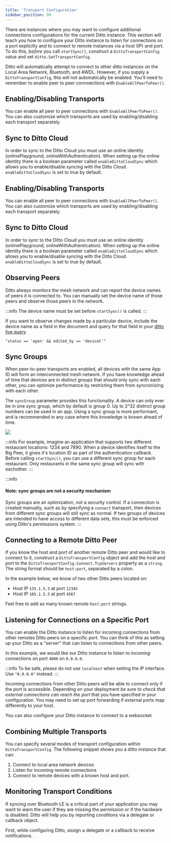 ```yaml
---
title: 'Transport Configuration'
sidebar_position: 99
---
```



There are instances where you may want to configure additional connections configurations for the current Ditto instance. This section will teach you how to configure your Ditto instance to listen for connections on a port explicitly and to connect to remote instances via a host (IP) and port. To do this, _before_ you call `startSync()`, construct a `DittoTransportConfig` value and set `ditto.SetTransportConfig`.

Ditto will automatically attempt to connect to other ditto instances on
the Local Area Network, Bluetooth, and AWDL. However, if you supply a
`DittoTransportConfig`, this will not automatically be enabled. You'll need to
remember to enable peer to peer connnections with `EnableAllPeerToPeer()`.  

## Enabling/Disabling Transports

You can enable all peer to peer connections with `EnableAllPeerToPeer()`. You can also customize which transports are used by enabling/disabling each transport separately.

<SnippetGroup name="transport-configurations" />

## Sync to Ditto Cloud

In order to sync to the Ditto Cloud you must use an online identity (onlinePlayground, onlineWithAuthentication). When setting up the online identity there is a boolean parameter called `enableDittoCloudSync` which allows you to enable/disable syncing with the Ditto Cloud. `enableDittoCloudSync` is set to true by default.

<SnippetGroup name="online-playground-cloudSync" />


## Enabling/Disabling Transports

You can enable all peer to peer connections with `EnableAllPeerToPeer()`. You can also customize which transports are used by enabling/disabling each transport separately.

<SnippetGroup name="transport-configurations" />

## Sync to Ditto Cloud

In order to sync to the Ditto Cloud you must use an online identity (onlinePlayground, onlineWithAuthentication). When setting up the online identity there is a boolean parameter called `enableDittoCloudSync` which allows you to enable/disable syncing with the Ditto Cloud. `enableDittoCloudSync` is set to true by default.

<SnippetGroup name="online-playground-cloudSync" />


## Observing Peers 

Ditto always monitors the mesh network and can report the device names of peers
it is connected to. You can manually set the device name of those peers and
observe those peers in the network.

:::info
The device name must be set before `startSync()` is called.
:::

<SnippetGroup name="device-name" />

If you want to observe changes made by a particular
device, include the device name as a field in the document and query for that field in
your [ditto live query](../concepts/querying)

```
"status == 'open' && edited_by == 'deviceC'"
```


## Sync Groups

When peer-to-peer transports are enabled, all devices with the same App ID will
form an interconnected mesh network. If you have knowledge ahead of time that
devices are in distinct groups that should only sync with each other, you can
optimize performance by restricting them from syncronizing with each other. 

The `syncGroup` parameter provides this functionality. A device can only ever be
in one sync group, which by default is group 0. Up to 2^32 distinct group
numbers can be used in an app. Using a sync group is more performant, and is
recommended in any case where this knowledge is known ahead of time.

<div style={{display: 'flex', "justify-content": "center"}}>
  <img style={{"width": '300px'}} src="/img/sync-group.png" />
<p style={{"width": '500px'}}>

:::info
For example, imagine an application that supports two different restaurant
locations: 1234 and 7890. When a device identifies itself to the Big Peer, it gives it's 
location ID as part of the authentication callback. Before calling
`startSync()`, you can use a different sync group for each restaurant. Only
restaurants in the same sync group will sync with eachother.
:::
</p>


</div>



<SnippetGroup name="transport-sync-groups" />



:::info
#### Note: sync groups are not a security mechanism
Sync groups are an optimization, not a security control. If a connection is created
manually, such as by specifying a `connect` transport, then devices from
different sync groups will still sync as normal. If two groups of devices are
intended to have access to different data sets, this must be enforced using
Ditto's permissions system.
:::


## Connecting to a Remote Ditto Peer

If you know the host and port of another remote Ditto peer and would like to connect to it, construct a `DittoTransportConfig` object and add the host and port to the `DittoTransportConfig.Connect.TcpServers` property as a `string`. The string format should be `host:port`, separated by a colon.

In the example below, we know of two other Ditto peers located on:

* Host IP `135.1.5.5` at port `12345`
* Host IP `185.1.5.5` at port `4567`


<SnippetGroup name="network-remote-ditto" />

Feel free to add as many known remote `host:port` strings.

## Listening for Connections on a Specific Port

You can enable the Ditto instance to listen for incoming connections from other
remotes Ditto peers on a specific port. You can think of this as setting up your
Ditto as a "server" that can listen to connections from other peers.

In this example, we would like our Ditto instance to listen to _incoming_ connections on port `4000` on `0.0.0.0`. 

:::info
To be safe, please do not use `localhost` when setting the IP interface. Use `"0.0.0.0"` instead.
:::

<SnippetGroup name="network-listen" />


Incoming connections from other Ditto peers will be able to connect only if the
port is accessible. Depending on your deployment _be sure to check that external
connections can reach the port_ that you have specified in your configuration.
You may need to set up port forwarding if external ports map differently to your
host.

You can also configure your Ditto instance to connect to a websocket

<SnippetGroup name="websocket-connect" />


## Combining Multiple Transports

You can specify several modes of transport configuration within `DittoTransportConfig`. The following snippet shows you a ditto instance that can:

1. Connect to local area network devices
2. Listen for incoming remote connections
3. Connect to remote devices with a known host and port. 

<SnippetGroup name="network-multiple-transports" />

## Monitoring Transport Conditions

If syncing over Bluetooth LE is a critical part of your application you may want
to warn the user if they are missing the permission or if the hardware is
disabled. Ditto will help you by reporting conditions via a delegate or callback
object.

First, while configuring Ditto, assign a delegate or a callback to receive notifications.

<SnippetGroup name="network-monitor-conditions" />
